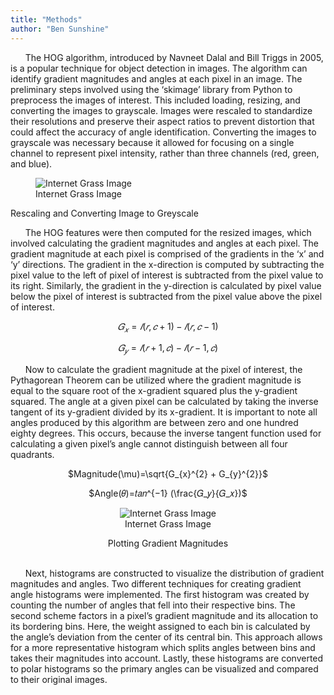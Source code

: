 ```yaml
---
title: "Methods"
author: "Ben Sunshine"
---
```


|       The HOG algorithm, introduced by Navneet Dalal and Bill Triggs in 2005, is a popular technique for object detection in images. The algorithm can identify gradient magnitudes and angles at each pixel in an image. The preliminary steps involved using the ‘skimage’ library from Python to preprocess the images of interest. This included loading, resizing, and converting the images to grayscale. Images were rescaled to standardize their resolutions and preserve their aspect ratios to prevent distortion that could affect the accuracy of angle identification. Converting the images to grayscale was necessary because it allowed for focusing on a single channel to represent pixel intensity, rather than three channels (red, green, and blue).


::: {#fig-input_image layout-ncol=1}

![Internet Grass Image](images/plots/input_to_rescaled_plot.png){#fig-input_image_to_new}

Rescaling and Converting Image to Greyscale
:::



|       The HOG features were then computed for the resized images, which involved calculating the gradient magnitudes and angles at each pixel. The gradient magnitude at each pixel is comprised of the gradients in the ‘x’ and ‘y’ directions. The gradient in the x-direction is computed by subtracting the pixel value to the left of pixel of interest is subtracted from the pixel value to its right. Similarly, the gradient in the y-direction is calculated by pixel value below the pixel of interest is subtracted from the pixel value above the pixel of interest. 

<div align="center">
$𝐺_𝑥=𝐼(𝑟,𝑐+1)−𝐼(𝑟,𝑐−1)$


$𝐺_𝑦=𝐼(𝑟+1,𝑐)−𝐼(𝑟−1,𝑐)$




<div align="left">

|       Now to calculate the gradient magnitude at the pixel of interest, the Pythagorean Theorem can be utilized where the gradient magnitude is equal to the square root of the x-gradient squared plus the y-gradient squared. The angle at a given pixel can be calculated by taking the inverse tangent of its y-gradient divided by its x-gradient. It is important to note all angles produced by this algorithm are between zero and one hundred eighty degrees. This occurs, because the inverse tangent function used for calculating a given pixel’s angle cannot distinguish between all four quadrants.

<div>

<div align="center">
$Magnitude(\mu)=\sqrt{G_{x}^{2} + G_{y}^{2}}$

$Angle(𝜃)=𝑡𝑎𝑛^{−1} (\frac{𝐺_𝑦}{𝐺_𝑥})$
<div>


::: {#fig-mag_plot layout-ncol=1}

![Internet Grass Image](images/plots/internet_grass_mag.png){#fig-magnitude_grass}

Plotting Gradient Magnitudes
:::

<div>



<div align="left">
|       
|       Next, histograms are constructed to visualize the distribution of gradient magnitudes and angles. Two different techniques for creating gradient angle histograms were implemented. The first histogram was created by counting the number of angles that fell into their respective bins. The second scheme factors in a pixel’s gradient magnitude and its allocation to its bordering bins. Here, the weight assigned to each bin is calculated by the angle’s deviation from the center of its central bin. This approach allows for a more representative histogram which splits angles between bins and takes their magnitudes into account. Lastly, these histograms are converted to polar histograms so the primary angles can be visualized and compared to their original images.
<div>
